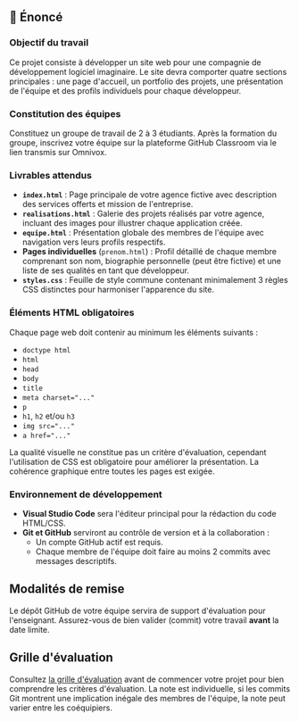 

## 📜 Énoncé

### Objectif du travail

Ce projet consiste à développer un site web pour une compagnie de développement
logiciel imaginaire. Le site devra comporter quatre sections principales : une
page d'accueil, un portfolio des projets, une présentation de l'équipe et des
profils individuels pour chaque développeur.

### Constitution des équipes

Constituez un groupe de travail de 2 à 3 étudiants. Après la formation du
groupe, inscrivez votre équipe sur la plateforme GitHub Classroom via le lien
transmis sur Omnivox.

### Livrables attendus

- **`index.html`** : Page principale de votre agence fictive avec
  description des services offerts et mission de l'entreprise.
- **`realisations.html`** : Galerie des projets réalisés par votre agence,
  incluant des images pour illustrer chaque application créée.
- **`equipe.html`** : Présentation globale des membres de l'équipe avec navigation
  vers leurs profils respectifs.
- **Pages individuelles** (`prenom.html`) : Profil détaillé de chaque membre
  comprenant son nom, biographie personnelle (peut être fictive) et
  une liste de ses qualités en tant que développeur.
- **`styles.css`** : Feuille de style commune contenant minimalement 3 règles
  CSS distinctes pour harmoniser l'apparence du site.

### Éléments HTML obligatoires

Chaque page web doit contenir au minimum les éléments suivants :

- `doctype html`
- `html`
- `head`
- `body`
- `title`
- `meta charset="..."`
- `p`
- `h1`, `h2` et/ou `h3`
- `img src="..."`
- `a href="..."`

La qualité visuelle ne constitue pas un critère d'évaluation,
cependant l'utilisation de CSS est obligatoire pour améliorer la présentation.
La cohérence graphique entre toutes les pages est exigée.

### Environnement de développement

- **Visual Studio Code** sera l'éditeur principal pour la rédaction du code
  HTML/CSS.
- **Git et GitHub** serviront au contrôle de version et à la collaboration :
  - Un compte GitHub actif est requis.
  - Chaque membre de l'équipe doit faire au moins 2 commits avec messages descriptifs.

## Modalités de remise

Le dépôt GitHub de votre équipe servira de support d'évaluation pour
l'enseignant. Assurez-vous de bien valider (commit) votre travail **avant** la
date limite.

## Grille d'évaluation

Consultez [la grille d'évaluation](pathname:///evaluations/grille_projet1.pdf)
avant de commencer votre projet pour bien comprendre les critères d'évaluation.
La note est individuelle, si les commits Git montrent une implication inégale
des membres de l'équipe, la note peut varier entre les coéquipiers.
